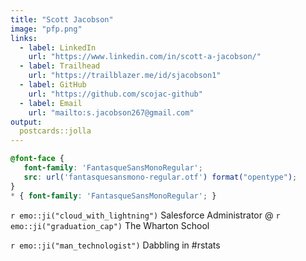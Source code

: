 ```yaml
---
title: "Scott Jacobson"
image: "pfp.png"
links:
  - label: LinkedIn
    url: "https://www.linkedin.com/in/scott-a-jacobson/"
  - label: Trailhead
    url: "https://trailblazer.me/id/sjacobson1"
  - label: GitHub
    url: "https://github.com/scojac-github"
  - label: Email
    url: "mailto:s.jacobson267@gmail.com"
output:
  postcards::jolla
---
```

 ```css
@font-face {
    font-family: 'FantasqueSansMonoRegular'; 
    src: url('fantasquesansmono-regular.otf') format("opentype");
}
* { font-family: 'FantasqueSansMonoRegular'; }
```

`r emo::ji("cloud_with_lightning")` Salesforce Administrator @ `r emo::ji("graduation_cap")` The Wharton School

`r emo::ji("man_technologist")` Dabbling in #rstats 
